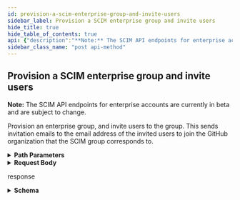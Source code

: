```yaml
---
id: provision-a-scim-enterprise-group-and-invite-users
sidebar_label: Provision a SCIM enterprise group and invite users
hide_title: true
hide_table_of_contents: true
api: {"description":"**Note:** The SCIM API endpoints for enterprise accounts are currently in beta and are subject to change.\n\nProvision an enterprise group, and invite users to the group. This sends invitation emails to the email address of the invited users to join the GitHub organization that the SCIM group corresponds to.","externalDocs":{"description":"API method documentation","url":"https://docs.github.com/rest/reference/enterprise-admin#provision-a-scim-enterprise-group-and-invite-users"},"operationId":"enterprise-admin/provision-and-invite-enterprise-group","parameters":[{"description":"The slug version of the enterprise name. You can also substitute this value with the enterprise id.","in":"path","name":"enterprise","required":true,"schema":{"type":"string"}}],"requestBody":{"content":{"application/json":{"example":{"displayName":"octo-org","members":[{"value":"92b58aaa-a1d6-11ea-8227-b9ce9e023ccc"},{"value":"aaaa8c34-a6b2-11ea-9d70-bbbbbd1c8fd5"}],"schemas":["urn:ietf:params:scim:schemas:core:2.0:Group"]},"schema":{"properties":{"displayName":{"description":"The name of the SCIM group. This must match the GitHub organization that the group maps to.","type":"string"},"members":{"items":{"properties":{"value":{"description":"The SCIM user ID for a user.","type":"string"}},"required":["value"],"type":"object"},"type":"array"},"schemas":{"description":"The SCIM schema URIs.","items":{"type":"string"},"type":"array"}},"required":["schemas","displayName"],"type":"object"}}}},"responses":{"201":{"content":{"application/json":{"examples":{"default":{"value":{"displayName":"octo-org","externalId":null,"id":"abcd27f8-a9aa-11ea-8221-f59b2be9cccc","members":[{"$ref":"https://api.github.com/scim/v2/enterprises/octo-corp/Users/92b58aaa-a1d6-11ea-8227-b9ce9e023ccc","display":"octocat@github.com","value":"92b58aaa-a1d6-11ea-8227-b9ce9e023ccc"},{"$ref":"https://api.github.com/scim/v2/enterprises/octo-corp/Users/aaaa8c34-a6b2-11ea-9d70-bbbbbd1c8fd5","display":"hubot@example.com","value":"aaaa8c34-a6b2-11ea-9d70-bbbbbd1c8fd5"}],"meta":{"created":"2020-06-09T03:10:17.000+10:0","lastModified":"2020-06-08T17:10:17.000Z","location":"https://api.github.com/scim/v2/enterprises/octo-corp/Groups/abcd27f8-a9aa-11ea-8221-f59b2be9cccc","resourceType":"Group"},"schemas":["urn:ietf:params:scim:schemas:core:2.0:Group"]}}},"schema":{"properties":{"displayName":{"type":"string"},"externalId":{"nullable":true,"type":"string"},"id":{"type":"string"},"members":{"items":{"properties":{"$ref":{"type":"string"},"display":{"type":"string"},"value":{"type":"string"}},"type":"object"},"type":"array"},"meta":{"properties":{"created":{"type":"string"},"lastModified":{"type":"string"},"location":{"type":"string"},"resourceType":{"type":"string"}},"type":"object"},"schemas":{"items":{"type":"string"},"type":"array"}},"required":["schemas","id"],"type":"object"}}},"description":"response"}},"tags":["enterprise-admin"],"x-github":{"category":"enterprise-admin","enabledForGitHubApps":true,"githubCloudOnly":true,"previews":[],"subcategory":"scim"},"method":"post","path":"/scim/v2/enterprises/{enterprise}/Groups","servers":[{"url":"https://api.github.com"}],"jsonRequestBodyExample":{"displayName":"string","members":[{"value":"string"}],"schemas":["string"]},"info":{"contact":{"name":"Support","url":"https://support.github.com/contact"},"description":"GitHub's v3 REST API.","license":{"name":"MIT","url":"https://spdx.org/licenses/MIT"},"termsOfService":"https://docs.github.com/articles/github-terms-of-service","title":"GitHub v3 REST API","version":"1.1.4","x-apisguru-categories":["collaboration","developer_tools"],"x-logo":{"url":"https://twitter.com/github/profile_image?size=original"},"x-origin":[{"format":"openapi","url":"https://raw.githubusercontent.com/github/rest-api-description/main/descriptions/api.github.com/api.github.com.json","version":"3.0"}],"x-providerName":"github.com"},"postman":{"name":"Provision a SCIM enterprise group and invite users","description":{"content":"**Note:** The SCIM API endpoints for enterprise accounts are currently in beta and are subject to change.\n\nProvision an enterprise group, and invite users to the group. This sends invitation emails to the email address of the invited users to join the GitHub organization that the SCIM group corresponds to.","type":"text/plain"},"url":{"path":["scim","v2","enterprises",":enterprise","Groups"],"host":["{{baseUrl}}"],"query":[],"variable":[{"disabled":false,"description":{"content":"(Required) The slug version of the enterprise name. You can also substitute this value with the enterprise id.","type":"text/plain"},"type":"any","value":"","key":"enterprise"}]},"header":[{"key":"Content-Type","value":"application/json"},{"key":"Accept","value":"application/json"}],"method":"POST","body":{"mode":"raw","raw":"\"\"","options":{"raw":{"language":"json"}}}}}
sidebar_class_name: "post api-method"
---
```



## Provision a SCIM enterprise group and invite users



**Note:** The SCIM API endpoints for enterprise accounts are currently in beta and are subject to change.

Provision an enterprise group, and invite users to the group. This sends invitation emails to the email address of the invited users to join the GitHub organization that the SCIM group corresponds to.

<details style={{"marginBottom":"1rem"}}><summary style={{}}><strong>Path Parameters</strong></summary><div><ul><ParamsItem className={"paramsItem"} param={{"description":"The slug version of the enterprise name. You can also substitute this value with the enterprise id.","in":"path","name":"enterprise","required":true,"schema":{"type":"string"}}}></ParamsItem></ul></div></details><details style={{}}><summary style={{"textAlign":"left"}}><strong>Request Body</strong></summary><div style={{"textAlign":"left","marginLeft":"1rem"}}></div><ul style={{"marginLeft":"1rem"}}><SchemaItem collapsible={false} name={"displayName"} required={true} schemaDescription={"The name of the SCIM group. This must match the GitHub organization that the group maps to."} schemaName={"string"} qualifierMessage={undefined}></SchemaItem><SchemaItem collapsible={true} className={"schemaItem"}><details style={{}}><summary style={{}}><strong>members</strong><span style={{"opacity":"0.6"}}> object[]</span></summary><div style={{"marginLeft":"1rem"}}><ul><SchemaItem collapsible={false} name={"value"} required={true} schemaDescription={"The SCIM user ID for a user."} schemaName={"string"} qualifierMessage={undefined}></SchemaItem></ul></div></details></SchemaItem><SchemaItem collapsible={false} name={"schemas"} required={true} schemaDescription={"The SCIM schema URIs."} schemaName={"string[]"} qualifierMessage={undefined}></SchemaItem></ul></details><div><ApiTabs><TabItem label={"201"} value={"201"}><div>

response

</div><div><details style={{}}><summary style={{"textAlign":"left"}}><strong>Schema</strong></summary><div style={{"textAlign":"left","marginLeft":"1rem"}}></div><ul style={{"marginLeft":"1rem"}}><SchemaItem collapsible={false} name={"displayName"} required={false} schemaDescription={undefined} schemaName={"string"} qualifierMessage={undefined}></SchemaItem><SchemaItem collapsible={false} name={"externalId"} required={false} schemaDescription={undefined} schemaName={"string"} qualifierMessage={undefined}></SchemaItem><SchemaItem collapsible={false} name={"id"} required={true} schemaDescription={undefined} schemaName={"string"} qualifierMessage={undefined}></SchemaItem><SchemaItem collapsible={true} className={"schemaItem"}><details style={{}}><summary style={{}}><strong>members</strong><span style={{"opacity":"0.6"}}> object[]</span></summary><div style={{"marginLeft":"1rem"}}><ul><SchemaItem collapsible={false} name={"$ref"} required={false} schemaDescription={undefined} schemaName={"string"} qualifierMessage={undefined}></SchemaItem><SchemaItem collapsible={false} name={"display"} required={false} schemaDescription={undefined} schemaName={"string"} qualifierMessage={undefined}></SchemaItem><SchemaItem collapsible={false} name={"value"} required={false} schemaDescription={undefined} schemaName={"string"} qualifierMessage={undefined}></SchemaItem></ul></div></details></SchemaItem><SchemaItem collapsible={true} className={"schemaItem"}><details style={{}}><summary style={{}}><strong>meta</strong><span style={{"opacity":"0.6"}}> object</span></summary><div style={{"marginLeft":"1rem"}}><ul><SchemaItem collapsible={false} name={"created"} required={false} schemaDescription={undefined} schemaName={"string"} qualifierMessage={undefined}></SchemaItem><SchemaItem collapsible={false} name={"lastModified"} required={false} schemaDescription={undefined} schemaName={"string"} qualifierMessage={undefined}></SchemaItem><SchemaItem collapsible={false} name={"location"} required={false} schemaDescription={undefined} schemaName={"string"} qualifierMessage={undefined}></SchemaItem><SchemaItem collapsible={false} name={"resourceType"} required={false} schemaDescription={undefined} schemaName={"string"} qualifierMessage={undefined}></SchemaItem></ul></div></details></SchemaItem><SchemaItem collapsible={false} name={"schemas"} required={true} schemaDescription={undefined} schemaName={"string[]"} qualifierMessage={undefined}></SchemaItem></ul></details></div></TabItem></ApiTabs></div>
      